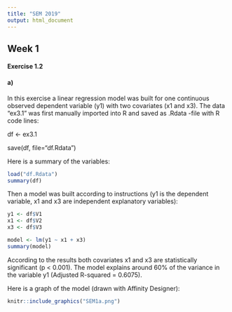 ```yaml
---
title: "SEM 2019"
output: html_document
---
```


## Week 1

#### Exercise 1.2
#### a)

In this exercise a linear regression model was built for one continuous observed dependent variable (y1) with two covariates (x1 and x3). The data "ex3.1" was first manually imported into R and saved as .Rdata -file with R code lines:


df <- ex3.1


save(df, file="df.Rdata")


Here is a summary of the variables:

```r
load("df.Rdata")
summary(df)
```

Then a model was built according to instructions (y1 is the dependent variable, x1 and x3 are independent explanatory variables):

```r
y1 <- df$V1
x1 <- df$V2
x3 <- df$V3

model <- lm(y1 ~ x1 + x3)
summary(model)
```

According to the results both covariates x1 and x3 are statistically significant (p < 0.001). The model explains around 60% of the variance in the variable y1 (Adjusted R-squared = 0.6075).

Here is a graph of the model (drawn with Affinity Designer):

```r
knitr::include_graphics("SEM1a.png")
```
